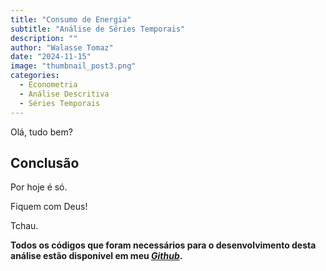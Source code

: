 ```yaml
---
title: "Consumo de Energia"
subtitle: "Análise de Séries Temporais"
description: ""
author: "Walasse Tomaz"
date: "2024-11-15"
image: "thumbnail_post3.png"
categories:
  - Econometria
  - Análise Descritiva
  - Séries Temporais
---
```


Olá, tudo bem?

## **Conclusão**

Por hoje é só.

Fiquem com Deus!

Tchau.

**Todos os códigos que foram necessários para o desenvolvimento desta análise estão disponível em meu [_Github_](https://github.com/Walassseee/Walassseee.github.io/blob/main/posts/economic_development/indexsup.R).**